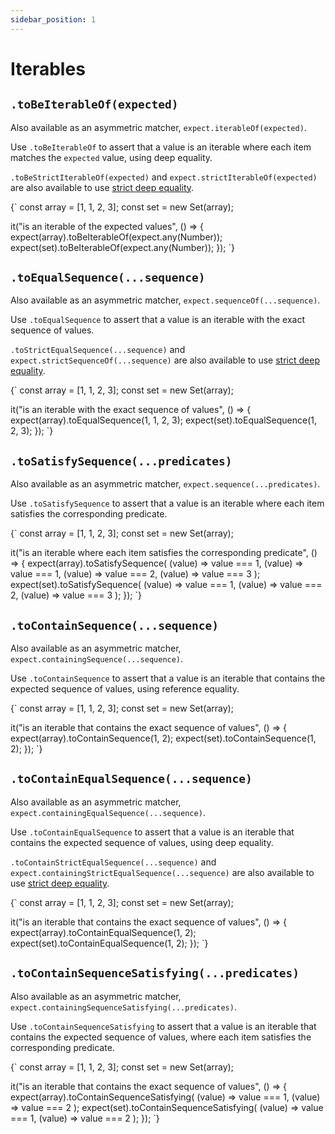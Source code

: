 ```yaml
---
sidebar_position: 1
---
```



# Iterables

## `.toBeIterableOf(expected)`

Also available as an asymmetric matcher, `expect.iterableOf(expected)`.

Use `.toBeIterableOf` to assert that a value is an iterable where each item matches the `expected` value, using deep equality.

`.toBeStrictIterableOf(expected)` and `expect.strictIterableOf(expected)` are also available to use [strict deep equality](https://jestjs.io/docs/expect#tostrictequalvalue).

<TestFile name="toBeIterableOf">
{`
const array = [1, 1, 2, 3];
const set = new Set(array);

it("is an iterable of the expected values", () => {
  expect(array).toBeIterableOf(expect.any(Number));
  expect(set).toBeIterableOf(expect.any(Number));
});
`}
</TestFile>

## `.toEqualSequence(...sequence)`

Also available as an asymmetric matcher, `expect.sequenceOf(...sequence)`.

Use `.toEqualSequence` to assert that a value is an iterable with the exact sequence of values.

`.toStrictEqualSequence(...sequence)` and `expect.strictSequenceOf(...sequence)` are also available to use [strict deep equality](https://jestjs.io/docs/expect#tostrictequalvalue).

<TestFile name="toEqualSequence">
{`
const array = [1, 1, 2, 3];
const set = new Set(array);

it("is an iterable with the exact sequence of values", () => {
  expect(array).toEqualSequence(1, 1, 2, 3);
  expect(set).toEqualSequence(1, 2, 3);
});
`}
</TestFile>

## `.toSatisfySequence(...predicates)`

Also available as an asymmetric matcher, `expect.sequence(...predicates)`.

Use `.toSatisfySequence` to assert that a value is an iterable where each item satisfies the corresponding predicate.

<TestFile name="toSatisfySequence">
{`
const array = [1, 1, 2, 3];
const set = new Set(array);

it("is an iterable where each item satisfies the corresponding predicate", () => {
  expect(array).toSatisfySequence(
    (value) => value === 1,
    (value) => value === 1,
    (value) => value === 2,
    (value) => value === 3
  );
  expect(set).toSatisfySequence(
    (value) => value === 1,
    (value) => value === 2,
    (value) => value === 3
  );
});
`}
</TestFile>

## `.toContainSequence(...sequence)`

Also available as an asymmetric matcher, `expect.containingSequence(...sequence)`.

Use `.toContainSequence` to assert that a value is an iterable that contains the expected sequence of values, using reference equality.

<TestFile name="toContainSequence">
{`
const array = [1, 1, 2, 3];
const set = new Set(array);

it("is an iterable that contains the exact sequence of values", () => {
  expect(array).toContainSequence(1, 2);
  expect(set).toContainSequence(1, 2);
});
`}
</TestFile>

## `.toContainEqualSequence(...sequence)`

Also available as an asymmetric matcher, `expect.containingEqualSequence(...sequence)`.

Use `.toContainEqualSequence` to assert that a value is an iterable that contains the expected sequence of values, using deep equality.

`.toContainStrictEqualSequence(...sequence)` and `expect.containingStrictEqualSequence(...sequence)` are also available to use [strict deep equality](https://jestjs.io/docs/expect#tostrictequalvalue).

<TestFile name="toContainEqualSequence">
{`
const array = [1, 1, 2, 3];
const set = new Set(array);

it("is an iterable that contains the exact sequence of values", () => {
  expect(array).toContainEqualSequence(1, 2);
  expect(set).toContainEqualSequence(1, 2);
});
`}
</TestFile>

## `.toContainSequenceSatisfying(...predicates)`

Also available as an asymmetric matcher, `expect.containingSequenceSatisfying(...predicates)`.

Use `.toContainSequenceSatisfying` to assert that a value is an iterable that contains the expected sequence of values, where each item satisfies the corresponding predicate.

<TestFile name="toContainSequenceSatisfying">
{`
const array = [1, 1, 2, 3];
const set = new Set(array);

it("is an iterable that contains the exact sequence of values", () => {
  expect(array).toContainSequenceSatisfying(
    (value) => value === 1,
    (value) => value === 2
  );
  expect(set).toContainSequenceSatisfying(
    (value) => value === 1,
    (value) => value === 2
  );
});
`}
</TestFile>
